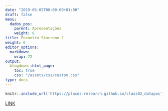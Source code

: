---
date: "2019-05-05T00:00:00+01:00"
draft: false
menu:
  dados_pos:
    parent: Apresentações
    weight: 6
title: Encontro Síncrono 2
weight: 6
editor_options: 
  markdown: 
    wrap: 72
output: 
  blogdown::html_page:
    toc: true
    css: "/assets/css/custom.css"
type: docs
---


```{r echo=FALSE, message=FALSE, warning=FALSE}
knitr::include_url('https://places-research.github.io/class02_datapos', height = "400px")
```
[LINK](https://places-research.github.io/class02_datapos)
